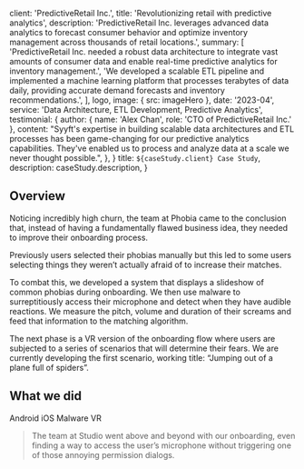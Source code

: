 
  client: 'PredictiveRetail Inc.',
  title: 'Revolutionizing retail with predictive analytics',
  description:
    'PredictiveRetail Inc. leverages advanced data analytics to forecast consumer behavior and optimize inventory management across thousands of retail locations.',
  summary: [
    'PredictiveRetail Inc. needed a robust data architecture to integrate vast amounts of consumer data and enable real-time predictive analytics for inventory management.',
    'We developed a scalable ETL pipeline and implemented a machine learning platform that processes terabytes of data daily, providing accurate demand forecasts and inventory recommendations.',
  ],
  logo,
  image: { src: imageHero },
  date: '2023-04',
  service: 'Data Architecture, ETL Development, Predictive Analytics',
  testimonial: {
    author: { name: 'Alex Chan', role: 'CTO of PredictiveRetail Inc.' },
    content:
      "Syyft's expertise in building scalable data architectures and ETL processes has been game-changing for our predictive analytics capabilities. They've enabled us to process and analyze data at a scale we never thought possible.",
  },
}
  title: `${caseStudy.client} Case Study`,
  description: caseStudy.description,
}

## Overview

Noticing incredibly high churn, the team at Phobia came to the conclusion that, instead of having a fundamentally flawed business idea, they needed to improve their onboarding process.

Previously users selected their phobias manually but this led to some users selecting things they weren’t actually afraid of to increase their matches.

To combat this, we developed a system that displays a slideshow of common phobias during onboarding. We then use malware to surreptitiously access their microphone and detect when they have audible reactions. We measure the pitch, volume and duration of their screams and feed that information to the matching algorithm.

The next phase is a VR version of the onboarding flow where users are subjected to a series of scenarios that will determine their fears. We are currently developing the first scenario, working title: “Jumping out of a plane full of spiders”.

## What we did

<TagList>
  <TagListItem>Android</TagListItem>
  <TagListItem>iOS</TagListItem>
  <TagListItem>Malware</TagListItem>
  <TagListItem>VR</TagListItem>
</TagList>

<Blockquote
  author={{ name: 'Jenny Wilson', role: 'CPO of Phobia' }}
  image={{ src: imageJennyWilson }}
>
  The team at Studio went above and beyond with our onboarding, even finding a
  way to access the user’s microphone without triggering one of those annoying
  permission dialogs.
</Blockquote>

<StatList>
  <StatListItem value="20%" label="Churn rate" />
  <StatListItem value="5x" label="Uninstalls" />
  <StatListItem value="2.3" label="App store rating" />
  <StatListItem value="8" label="Pending lawsuits" />
</StatList>
